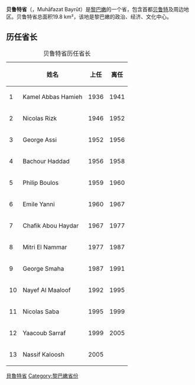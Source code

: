 {{Infobox Settlement
|name                   = 贝鲁特省
|settlement_type        = 省
|official_name          = Beirut Governorate
|other_name             = 
|native_name            = محافظة بيروت
|nickname               = 
|motto                  = 
|image_skyline          = 
|imagesize              = 
|image_caption          = 
|image_flag             = 
|flag_size              = 
|image_seal             = 
|seal_size              = 
|image_shield           = 
|shield_size            =
|image_blank_emblem     =
|blank_emblem_size      =
|image_map              = 
|mapsize                = 
|map_caption            = 
|image_map1             =
|mapsize1               = 
|map_caption1           = 
|pushpin_map            = 
|pushpin_label_position = 
|subdivision_type       = [[国家|国家]]
|subdivision_name       = {{flag|Lebanon}}
|subdivision_type1      = 
|subdivision_name1      = 
|subdivision_type2      = 
|subdivision_name2      = 
|seat_type              = 首府
|seat                   =[[贝鲁特|贝鲁特]]
|government_type        =
|leader_title           = 
|leader_name            = 
|leader_title1          =  <!-- for places with, say, both a mayor and a city manager -->
|leader_name1           =
|established_title      =  
|established_date       = 
|area_magnitude         = 
|unit_pref              = 
|area_footnotes         = 
|area_total_km2         = 19.8
|area_land_km2          = 
|area_water_km2         = 
|area_total_sq_mi       = 
|area_land_sq_mi        = 
|area_water_sq_mi       = 
|area_water_percent     = 
|area_urban_km2         = 
|area_urban_sq_mi       = 
|area_metro_km2         = 
|area_metro_sq_mi       = 
|population_as_of       = 
|population_footnotes   = 
|population_note        = 
|population_total       = 
|population_density_km2 = 
|population_density_sq_mi = 
|population_metro       =
|population_density_metro_km2 =
|population_density_metro_sq_mi =
|population_urban       = 
|population_density_urban_km2 =
|population_density_urban_mi2 =
| timezone = UTC + 3
| utc_offset = +3
|latd=|latm=|lats=|latNS=
|longd=|longm=|longs= |longEW=
|elevation_footnotes    =  <!--for references: use <ref> </ref> tags-->
|elevation_m              = 
|elevation_ft           = 
|postal_code_type       =  <!-- enter ZIP code, Postcode, Post code, Postal code... -->
|postal_code            =
|area_code              = 
|website                = 
|footnotes              = 
}}
'''贝鲁特省'''（{{lang-ar|محافظة بيروت}}，Muhāfazat Bayrūt）是[[黎巴嫩|黎巴嫩]]的一个省，包含首都[[贝鲁特|贝鲁特]]及周边地区。贝鲁特省总面积19.8 km²，该地是黎巴嫩的政治、经济、文化中心。

== 历任省长 ==

{|class="wikitable" 
|+ 贝鲁特省历任省长
! 
! 姓名
! 上任
! 离任
|-
|1
|Kamel Abbas Hamieh
|1936
|1941
|-
|2
|Nicolas Rizk
|1946
|1952
|-
|3
|George Assi
|1952
|1956
|-
|4
|Bachour Haddad
|1956
|1958
|-
|5
|Philip Boulos
|1959
|1960
|-
|6
|Emile Yanni
|1960
|1967
|-
|7
|Chafik Abou Haydar
|1967
|1977
|-
|8
|Mitri El Nammar
|1977
|1987
|-
|9
|George Smaha
|1987
|1991
|-
|10
|Nayef Al Maaloof
|1992
|1995
|-
|11
|Nicolas Saba
|1995
|1999
|-
|12
|Yaacoub Sarraf
|1999
|2005
|-
|13
|Nassif Kaloosh
|2005
|
|}

{{黎巴嫩行政區劃}}

{{DEFAULTSORT:Beirut Governorate}}
[[Category:貝魯特省|]]
[[Category:黎巴嫩省份|Category:黎巴嫩省份]]